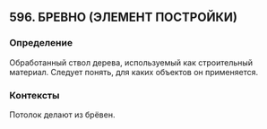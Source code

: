 ## 596. БРЕВНО (ЭЛЕМЕНТ ПОСТРОЙКИ)
### Определение
Обработанный ствол дерева, используемый как строительный материал. Следует понять, для каких объектов он применяется.

### Контексты
Потолок делают из брёвен.

